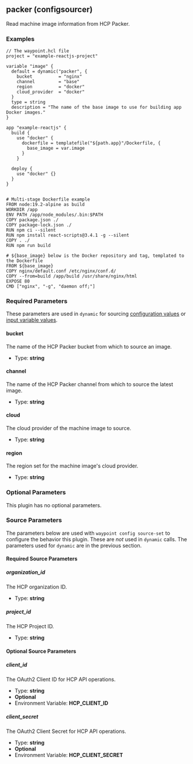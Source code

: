 ## packer (configsourcer)

Read machine image information from HCP Packer.

### Examples

```hcl
// The waypoint.hcl file
project = "example-reactjs-project"

variable "image" {
  default = dynamic("packer", {
    bucket          = "nginx"
    channel         = "base"
    region          = "docker"
    cloud_provider  = "docker"
  }
  type = string
  description = "The name of the base image to use for building app Docker images."
}

app "example-reactjs" {
  build {
    use "docker" {
      dockerfile = templatefile("${path.app}"/Dockerfile, {
        base_image = var.image
      }
    }

  deploy {
    use "docker" {}
  }
}


# Multi-stage Dockerfile example
FROM node:19.2-alpine as build
WORKDIR /app
ENV PATH /app/node_modules/.bin:$PATH
COPY package.json ./
COPY package-lock.json ./
RUN npm ci --silent
RUN npm install react-scripts@3.4.1 -g --silent
COPY . ./
RUN npm run build

# ${base_image} below is the Docker repository and tag, templated to the Dockerfile
FROM ${base_image}
COPY nginx/default.conf /etc/nginx/conf.d/
COPY --from=build /app/build /usr/share/nginx/html
EXPOSE 80
CMD ["nginx", "-g", "daemon off;"]
```

### Required Parameters

These parameters are used in `dynamic` for sourcing [configuration values](/docs/app-config/dynamic) or [input variable values](/docs/waypoint-hcl/variables/dynamic).

#### bucket

The name of the HCP Packer bucket from which to source an image.

- Type: **string**

#### channel

The name of the HCP Packer channel from which to source the latest image.

- Type: **string**

#### cloud

The cloud provider of the machine image to source.

- Type: **string**

#### region

The region set for the machine image's cloud provider.

- Type: **string**

### Optional Parameters

This plugin has no optional parameters.

### Source Parameters

The parameters below are used with `waypoint config source-set` to configure
the behavior this plugin. These are _not_ used in `dynamic` calls. The
parameters used for `dynamic` are in the previous section.

#### Required Source Parameters

##### organization_id

The HCP organization ID.

- Type: **string**

##### project_id

The HCP Project ID.

- Type: **string**

#### Optional Source Parameters

##### client_id

The OAuth2 Client ID for HCP API operations.

- Type: **string**
- **Optional**
- Environment Variable: **HCP_CLIENT_ID**

##### client_secret

The OAuth2 Client Secret for HCP API operations.

- Type: **string**
- **Optional**
- Environment Variable: **HCP_CLIENT_SECRET**
